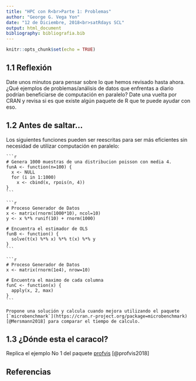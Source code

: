 ```yaml
---
title: "HPC con R<br>Parte 1: Problemas"
author: "George G. Vega Yon"
date: "12 de Diciembre, 2018<br>satRdays SCL"
output: html_document
bibliography: bibliografia.bib
---
```


```r
knitr::opts_chunk$set(echo = TRUE)
```

## 1.1 Reflexión

Date unos minutos para pensar sobre lo que hemos revisado hasta ahora. ¿Qué
    ejemplos de problemas/análisis de datos que enfrentas a diario podrían
    beneficiarse de computación en paralelo? Date una vuelta por CRAN y revisa
    si es que existe algún paquete de R que te puede ayudar con eso.

## 1.2 Antes de saltar...

Los siguientes funciones pueden ser reescritas para ser más eficientes sin
    necesidad de utilizar computación en paralelo:
    
    ```r
    # Genera 1000 muestras de una distribucion poisson con media 4.
    funA <- function(n=100) {
      x <- NULL
      for (i in 1:1000)
        x <- cbind(x, rpois(n, 4))
    }
    ```
    
    ```r
    # Proceso Generador de Datos
    x <- matrix(rnorm(1000*10), ncol=10)
    y <- x %*% runif(10) + rnorm(1000)
    
    # Encuentra el estimador de OLS
    funB <- function() {
      solve(t(x) %*% x) %*% t(x) %*% y
    }
    ```
    
    ```r
    # Proceso Generador de Datos
    x <- matrix(rnorm(1e4), nrow=10)
    
    # Encuentra el maximo de cada columna
    funC <- function(x) {
      apply(x, 2, max)
    }
    ```
    
    Propone una solución y calcula cuando mejora utilizando el paquete
    [`microbenchmark`](https://cran.r-project.org/package=microbenchmark)
    [@Mersmann2018] para comparar el tiempo de calculo.


## 1.3 ¿Dónde esta el caracol?

Replica el ejemplo No 1 del paquete
    [profvis](https://rstudio.github.io/profvis/examples.html#example-1) [@profvis2018]



<!-- funC2 <- function(x) { -->
<!--       x[cbind(max.col(t(x)), 1:ncol(x))] -->
<!--     } -->

## Referencias

